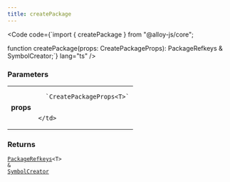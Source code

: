 ```yaml
---
title: createPackage
---
```







<Code code={`import { createPackage } from "@alloy-js/core";

function createPackage<const T extends PackageDescriptor>(props: CreatePackageProps<T>): PackageRefkeys<T> & SymbolCreator;`} lang="ts" />

### Parameters

<table>
  <tr>
    <td style="text-align: right;font-weight: bold;">props</td>
    <td>
    
      `CreatePackageProps<T>`
      
      
    </td>
  </tr>
</table>



### Returns

<code><a href="/reference/typescript/types/packagerefkeys/">PackageRefkeys</a>&lt;T> &amp; <a href="/reference/core/types/symbolcreator/">SymbolCreator</a></code>









